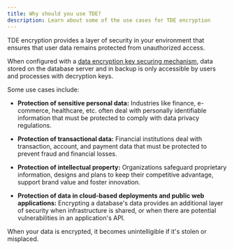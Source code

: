 ```yaml
---
title: Why should you use TDE?
description: Learn about some of the use cases for TDE encryption
---
```


TDE encryption provides a layer of security in your environment that ensures that user data remains protected from unauthorized access.

When configured with a [data encryption key securing mechanism](../secure_key/), data stored on the database server and in backup is only accessible by users and processes with decryption keys.

Some use cases include: 

- **Protection of sensitive personal data:** Industries like finance, e-commerce, healthcare, etc. often deal with personally identifiable information that must be protected to comply with data privacy regulations. 

- **Protection of transactional data:** Financial institutions deal with transaction, account, and payment data that must be protected to prevent fraud and financial losses.

- **Protection of intellectual property:** Organizations safeguard proprietary information, designs and plans to keep their competitive advantage, support brand value and foster innovation.

- **Protection of data in cloud-based deployments and public web applications:** Encrypting a database's data provides an additional layer of security when infrastructure is shared, or when there are potential vulnerabilities in an application's API. 

When your data is encrypted, it becomes unintelligible if it's stolen or misplaced.